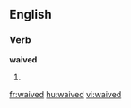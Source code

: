 ==English==
===Verb===
'''waived'''
# {{past of|[[waive]]}}

[[fr:waived]]
[[hu:waived]]
[[vi:waived]]